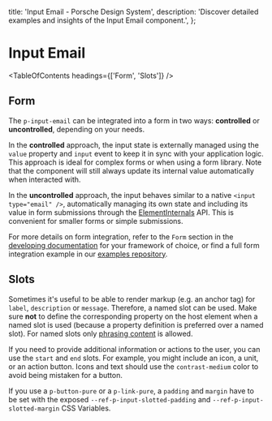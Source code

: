 
  title: 'Input Email - Porsche Design System',
  description: 'Discover detailed examples and insights of the Input Email component.',
};

# Input Email <ComponentStatus tagName="p-input-email"></ComponentStatus>

<TableOfContents headings={['Form', 'Slots']} />

## Form

The `p-input-email` can be integrated into a form in two ways: **controlled** or **uncontrolled**, depending on your
needs.

In the **controlled** approach, the input state is externally managed using the `value` property and `input` event to
keep it in sync with your application logic. This approach is ideal for complex forms or when using a form library. Note
that the component will still always update its internal value automatically when interacted with.

In the **uncontrolled** approach, the input behaves similar to a native `<input type="email" />`, automatically managing
its own state and including its value in form submissions through the
[ElementInternals](https://developer.mozilla.org/en-US/docs/Web/API/ElementInternals) API. This is convenient for
smaller forms or simple submissions.

For more details on form integration, refer to the `Form` section in the
[developing documentation](/developing/introduction) for your framework of choice, or find a full form integration
example in our [examples repository](https://github.com/porsche-design-system/examples/tree/main/frameworks).

<ComponentExample codeSample={inputEmailExampleForm} />

## Slots

Sometimes it's useful to be able to render markup (e.g. an anchor tag) for `label`, `description` or `message`.
Therefore, a named slot can be used. Make sure **not** to define the corresponding property on the host element when a
named slot is used (because a property definition is preferred over a named slot). For named slots only
[phrasing content](https://developer.mozilla.org/en-US/docs/Web/Guide/HTML/Content_categories#Phrasing_content) is
allowed.

If you need to provide additional information or actions to the user, you can use the `start` and `end` slots. For
example, you might include an icon, a unit, or an action button. Icons and text should use the `contrast-medium` color
to avoid being mistaken for a button.

If you use a `p-button-pure` or a `p-link-pure`, a `padding` and `margin` have to be set with the exposed
`--ref-p-input-slotted-padding` and `--ref-p-input-slotted-margin` CSS Variables.

<ComponentStory story={inputEmailStorySlots} />
